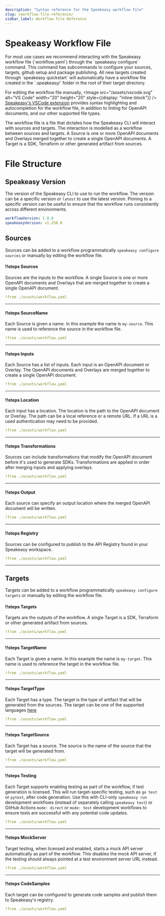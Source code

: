 ```yaml
---
description: "Syntax reference for the Speakeasy workflow file"
slug: /workflow-file-reference/
sidbar_label: Workflow File Reference
---
```



# Speakeasy Workflow File

<Callout title="Tip" type="info">
For most use cases we recommend interacting with the Speakeasy workflow file (`workflow.yaml`) through the `speakeasy configure` command.
This command has subcommands to configure your sources, targets, github setup and package publishing. All new targets created through `speakeasy quickstart` will automatically have a workflow
file created in the `.speakeasy/` folder in the root of their target directory.

For editing the workflow file manually, <Image src="/assets/vscode.svg" alt="VS Code" width="20" height="20" style={{display: "inline-block"}} /> [Speakeasy's VSCode extension](https://marketplace.visualstudio.com/items?itemName=Speakeasy.speakeasy-vscode-extension) provides syntax highlighting and autocompletion for the workflow file,
in addition to linting for OpenAPI documents, and our other supported file types.

</Callout>

The workflow file is a file that dictates how the Speakeasy CLI will interact with sources and targets. The interaction is modelled as a workflow between sources and targets.
A Source is one or more OpenAPI documents and Overlays merged together to create a single OpenAPI documents.
A Target is a SDK, Terraform or other generated artifact from sources.

# File Structure

## Speakeasy Version

The version of the Speakeasy CLI to use to run the workflow. The version can be a specific version or `latest` to use the latest version.
Pinning to a specific version can be useful to ensure that the workflow runs consistently across different environments.

```yaml
workflowVersion: 1.0.0
speakeasyVersion: v1.250.0
```

## Sources

Sources can be added to a workflow programmatically `speakeasy configure sources` or manually by editing the workflow file.

<Spotlight>

#### !!steps Sources

Sources are the inputs to the workflow. A single Source is one or more OpenAPI documents and Overlays that are merged together to create a single OpenAPI document.

```yaml ! workflow.yaml focus=3:13
!from ./assets/workflow.yaml
```

---

#### !!steps SourceName

Each Source is given a name. In this example the name is `my-source`. This name is used to reference the source in the workflow file.

```yaml ! workflow.yaml focus=4
!from ./assets/workflow.yaml
```

---

#### !!steps Inputs

Each Source has a list of inputs. Each input is an OpenAPI document or Overlay. The OpenAPI documents and Overlays are merged together to create a single OpenAPI document.

```yaml ! workflow.yaml focus=5:8
!from ./assets/workflow.yaml
```

---

#### !!steps Location

Each input has a location. The location is the path to the OpenAPI document or Overlay. The path can be a local reference or a remote URL. If a URL is a used
authentication may need to be provided.

```yaml ! workflow.yaml focus=6:8
!from ./assets/workflow.yaml
```

---

#### !!steps Transformations

Sources can include transformations that modify the OpenAPI document before it's used to generate SDKs. Transformations are applied in order after merging inputs and applying overlays.

```yaml ! workflow.yaml focus=11:19
!from ./assets/workflow.yaml
```

---

#### !!steps Output

Each source can specify an output location where the merged OpenAPI document will be written.

```yaml ! workflow.yaml focus=20
!from ./assets/workflow.yaml
```

---

#### !!steps Registry

Sources can be configured to publish to the API Registry found in your Speakeasy workspace.

```yaml ! workflow.yaml focus=21:22
!from ./assets/workflow.yaml
```

---

</Spotlight>

## Targets

Targets can be added to a workflow programmatically `speakeasy configure targets` or manually by editing the workflow file.

<Spotlight>

#### !!steps Targets

Targets are the outputs of the workflow. A single Target is a SDK, Terraform or other generated artifact from sources.

```yaml ! workflow.yaml focus=28:35
!from ./assets/workflow.yaml
```

---

#### !!steps TargetName

Each Target is given a name. In this example the name is `my-target`. This name is used to reference the target in the workflow file.

```yaml ! workflow.yaml focus=29
!from ./assets/workflow.yaml
```

---

#### !!steps TargetType

Each Target has a type. The target is the type of artifact that will be generated from the sources. The target can be one of the supported languages [here](/docs/create-client-sdks)

```yaml ! workflow.yaml focus=30
!from ./assets/workflow.yaml
```

---

#### !!steps TargetSource

Each Target has a source. The source is the name of the source that the target will be generated from.

```yaml ! workflow.yaml focus=31
!from ./assets/workflow.yaml
```

---

#### !!steps Testing

Each Target supports enabling testing as part of the workflow, if test generation is licensed. This will run target-specific testing, such as `go test` or `pytest`, after code generation. Use this with CLI-only `speakeasy run` development workflows (instead of separately calling `speakeasy test`) or GitHub Actions `mode: direct` or `mode: test` development workflows to ensure tests are successful with any potential code updates.

```yaml ! workflow.yaml focus=32:35
!from ./assets/workflow.yaml
```

---

#### !!steps MockServer

Target testing, when licensed and enabled, starts a mock API server automatically as part of the workflow. This disables the mock API server, if the testing should always pointed at a test environment server URL instead.

```yaml ! workflow.yaml focus=34:35
!from ./assets/workflow.yaml
```

---

#### !!steps CodeSamples

Each target can be configured to generate code samples and publish them to Speakeasy's registry.

```yaml ! workflow.yaml focus=36:39
!from ./assets/workflow.yaml
```

</Spotlight>

